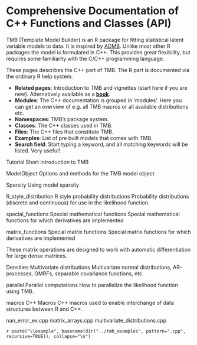 Comprehensive Documentation of C++ Functions and Classes (API) {#mainpage}
==========================================================================

TMB (Template Model Builder) is an R package for fitting statistical
latent variable models to data.  It is inspired by
[ADMB](http://www.admb-project.org). Unlike most other R packages the
model is formulated in C++. This provides great flexibility, but
requires some familiarity with the C/C++ programming language.

These pages describes the C++ part of TMB. The R part is documented
via the ordinary R help system.

- **Related pages**: Introduction to TMB and vignettes (start here if
  you are new). Alternatively available as a
  [**book**](_book/Tutorial.html).
- **Modules**: The C++ documentation is grouped in 'modules'. Here you
  can get an overview of e.g. all TMB macros or all available
  distributions etc.
- **Namespaces**: TMB's package system.
- **Classes**: The C++ classes used in TMB.
- **Files**: The C++ files that constitute TMB.
- **Examples**: List of pre built models that comes with TMB.
- **Search field**: Start typing a keyword, and all matching keywords
  will be listed. Very useful!.

\page Tutorial
\brief Short introduction to TMB

\page ModelObject
\brief Options and methods for the TMB model object

\page Sparsity
\brief Using model sparsity

\defgroup R_style_distribution   R style probability distributions
\brief Probability distributions (discrete and continuous) for use in the likelihood function.

\defgroup special_functions      Special mathematical functions
\brief Special mathematical functions for which derivatives are implemented

\defgroup matrix_functions       Special matrix functions
\brief Special matrix functions for which derivatives are implemented

These matrix operations are designed to work with automatic
differentiation for large dense matrices.

\defgroup Densities              Multivariate distributions
\brief Multivariate normal distributions, AR-processes, GMRFs, separable covariance functions, etc.

\defgroup parallel               Parallel computations
\brief How to parallelize the likelihood function using TMB.

\defgroup macros                 C++ Macros
\brief C++ macros used to enable interchange of data structures between R and C++.

\example nan_error_ex.cpp
\example matrix_arrays.cpp
\example multivariate_distributions.cpp

`r paste("\\example", basename(dir("../tmb_examples", pattern=".cpp", recursive=TRUE)), collapse="\n")`

